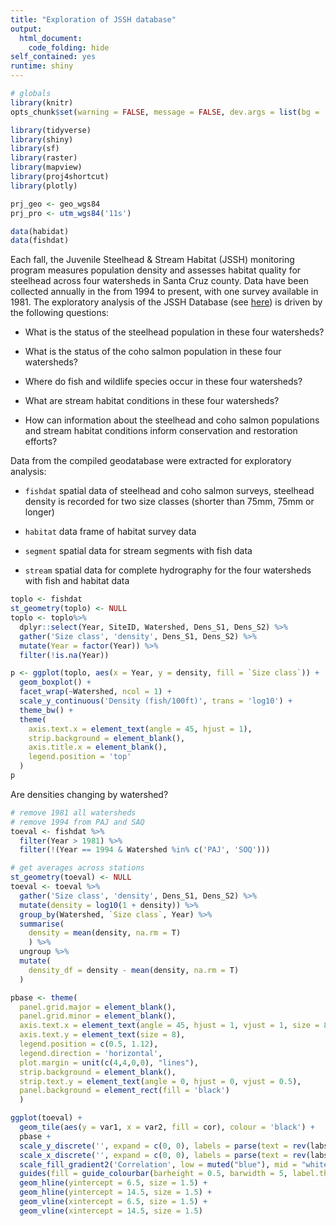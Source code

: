 ```yaml
---
title: "Exploration of JSSH database"
output: 
  html_document:
    code_folding: hide
self_contained: yes
runtime: shiny
---
```


```r
# globals
library(knitr)
opts_chunk$set(warning = FALSE, message = FALSE, dev.args = list(bg = 'transparent'), eval = T, echo = T)

library(tidyverse)
library(shiny)
library(sf)
library(raster)
library(mapview)
library(proj4shortcut)
library(plotly)

prj_geo <- geo_wgs84
prj_pro <- utm_wgs84('11s')

data(habidat)
data(fishdat)
```

Each fall, the Juvenile Steelhead & Stream Habitat (JSSH) monitoring program measures population density and assesses habitat quality for steelhead across four watersheds in Santa Cruz county. Data have been collected annually in the from 1994 to present, with one survey available in 1981. The exploratory analysis of the JSSH Database (see [here](https://www.arcgis.com/home/item.html?id=6d9b81bf5b2b4b309f5ff097e0edcfaa#overview)) is driven by the following questions:

* What is the status of the steelhead population in these four watersheds?

* What is the status of the coho salmon population in these four watersheds? 

* Where do fish and wildlife species occur in these four watersheds? 

* What are stream habitat conditions in these four watersheds?

* How can information about the steelhead and coho salmon populations and stream habitat conditions inform conservation and restoration efforts?  

Data from the compiled geodatabase were extracted for exploratory analysis:

* `fishdat` spatial data of steelhead and coho salmon surveys, steelhead density is recorded for two size classes (shorter than 75mm, 75mm or longer)

* `habitat` data frame of habitat survey data

* `segment` spatial data for stream segments with fish data

* `stream` spatial data for complete hydrography for the four watersheds with fish and habitat data

```r
toplo <- fishdat
st_geometry(toplo) <- NULL
toplo <- toplo%>% 
  dplyr::select(Year, SiteID, Watershed, Dens_S1, Dens_S2) %>% 
  gather('Size class', 'density', Dens_S1, Dens_S2) %>% 
  mutate(Year = factor(Year)) %>% 
  filter(!is.na(Year))

p <- ggplot(toplo, aes(x = Year, y = density, fill = `Size class`)) + 
  geom_boxplot() + 
  facet_wrap(~Watershed, ncol = 1) + 
  scale_y_continuous('Density (fish/100ft)', trans = 'log10') + 
  theme_bw() + 
  theme(
    axis.text.x = element_text(angle = 45, hjust = 1), 
    strip.background = element_blank(), 
    axis.title.x = element_blank(), 
    legend.position = 'top'
  )
p
```

Are densities changing by watershed?

```r
# remove 1981 all watersheds
# remove 1994 from PAJ and SAQ
toeval <- fishdat %>% 
  filter(Year > 1981) %>% 
  filter(!(Year == 1994 & Watershed %in% c('PAJ', 'SOQ')))

# get averages across stations
st_geometry(toeval) <- NULL
toeval <- toeval %>% 
  gather('Size class', 'density', Dens_S1, Dens_S2) %>% 
  mutate(density = log10(1 + density)) %>% 
  group_by(Watershed, `Size class`, Year) %>% 
  summarise(
    density = mean(density, na.rm = T)
    ) %>% 
  ungroup %>% 
  mutate(
    density_df = density - mean(density, na.rm = T)
  )

pbase <- theme(
  panel.grid.major = element_blank(), 
  panel.grid.minor = element_blank(), 
  axis.text.x = element_text(angle = 45, hjust = 1, vjust = 1, size = 8), 
  axis.text.y = element_text(size = 8),
  legend.position = c(0.5, 1.12),
  legend.direction = 'horizontal',
  plot.margin = unit(c(4,4,0,0), "lines"),
  strip.background = element_blank(), 
  strip.text.y = element_text(angle = 0, hjust = 0, vjust = 0.5), 
  panel.background = element_rect(fill = 'black')
  ) 

ggplot(toeval) + 
  geom_tile(aes(y = var1, x = var2, fill = cor), colour = 'black') + 
  pbase +
  scale_y_discrete('', expand = c(0, 0), labels = parse(text = rev(labs))) + 
  scale_x_discrete('', expand = c(0, 0), labels = parse(text = rev(labs))) +
  scale_fill_gradient2('Correlation', low = muted("blue"), mid = "white", high = muted("red"), midpoint = 0) +
  guides(fill = guide_colourbar(barheight = 0.5, barwidth = 5, label.theme = element_text(size = 6, angle = 0))) +
  geom_hline(yintercept = 6.5, size = 1.5) +
  geom_hline(yintercept = 14.5, size = 1.5) +
  geom_vline(xintercept = 6.5, size = 1.5) +
  geom_vline(xintercept = 14.5, size = 1.5) 
```



